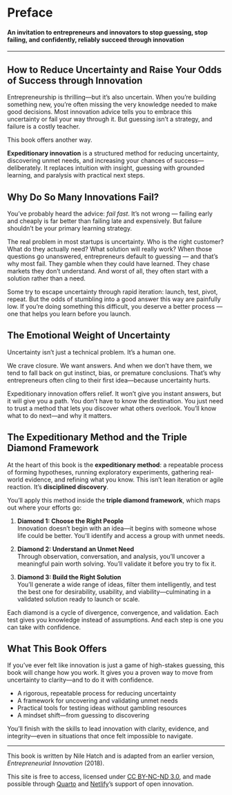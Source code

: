 # Preface {.unnumbered}

#### An invitation to entrepreneurs and innovators to stop guessing, stop failing, and confidently, reliably succeed through innovation

---

## How to Reduce Uncertainty and Raise Your Odds of Success through Innovation {.unnumbered}

Entrepreneurship is thrilling—but it’s also uncertain. When you’re building something new, you’re often missing the very knowledge needed to make good decisions. Most innovation advice tells you to embrace this uncertainty or fail your way through it. But guessing isn’t a strategy, and failure is a costly teacher.

This book offers another way.

**Expeditionary innovation** is a structured method for reducing uncertainty, discovering unmet needs, and increasing your chances of success—deliberately. It replaces intuition with insight, guessing with grounded learning, and paralysis with practical next steps.


## Why Do So Many Innovations Fail? {.unnumbered}

You’ve probably heard the advice: *fail fast*. It’s not wrong — failing early and cheaply is far better than failing late and expensively. But failure shouldn’t be your primary learning strategy.

The real problem in most startups is uncertainty. Who is the right customer? What do they actually need? What solution will really work? When those questions go unanswered, entrepreneurs default to guessing — and that’s why most fail. They gamble when they could have learned. They chase markets they don’t understand. And worst of all, they often start with a solution rather than a need.

Some try to escape uncertainty through rapid iteration: launch, test, pivot, repeat.  But the odds of stumbling into a good answer this way are painfully low. If you’re doing something this difficult, you deserve a better process — one that helps you learn before you launch.


## The Emotional Weight of Uncertainty {.unnumbered}

Uncertainty isn't just a technical problem. It's a human one.

We crave closure. We want answers. And when we don’t have them, we tend to fall back on gut instinct, bias, or premature conclusions. That’s why entrepreneurs often cling to their first idea—because uncertainty hurts.

Expeditionary innovation offers relief. It won’t give you instant answers, but it will give you a path. You don’t have to know the destination. You just need to trust a method that lets you discover what others overlook. You’ll know what to do next—and why it matters.


## The Expeditionary Method and the Triple Diamond Framework {.unnumbered}

At the heart of this book is the **expeditionary method**: a repeatable process of forming hypotheses, running exploratory experiments, gathering real-world evidence, and refining what you know. This isn’t lean iteration or agile reaction. It’s **disciplined discovery**.

You’ll apply this method inside the **triple diamond framework**, which maps out where your efforts go:

1. **Diamond 1: Choose the Right People**  
   Innovation doesn’t begin with an idea—it begins with someone whose life could be better. You’ll identify and access a group with unmet needs.

2. **Diamond 2: Understand an Unmet Need**  
   Through observation, conversation, and analysis, you’ll uncover a meaningful pain worth solving. You’ll validate it before you try to fix it.

3. **Diamond 3: Build the Right Solution**  
   You’ll generate a wide range of ideas, filter them intelligently, and test the best one for desirability, usability, and viability—culminating in a validated solution ready to launch or scale.

Each diamond is a cycle of divergence, convergence, and validation. Each test gives you knowledge instead of assumptions. And each step is one you can take with confidence.


## What This Book Offers {.unnumbered}

If you’ve ever felt like innovation is just a game of high-stakes guessing, this book will change how you work. It gives you a proven way to move from uncertainty to clarity—and to do it with confidence.

- A rigorous, repeatable process for reducing uncertainty
- A framework for uncovering and validating unmet needs
- Practical tools for testing ideas without gambling resources
- A mindset shift—from guessing to discovering

You’ll finish with the skills to lead innovation with clarity, evidence, and integrity—even in situations that once felt impossible to navigate.


---

This book is written by Nile Hatch and is adapted from an earlier version, *Entrepreneurial Innovation* (2018).

This site is free to access, licensed under [CC BY-NC-ND 3.0](https://creativecommons.org/licenses/by-nc-nd/3.0/us/), and made possible through [Quarto](https://quarto.org/docs/books) and [Netlify](https://www.netlify.com)’s support of open innovation.
